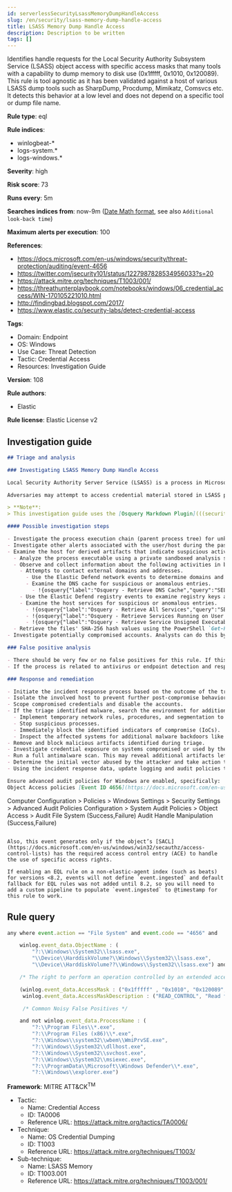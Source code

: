 ```yaml
---
id: serverlessSecurityLsassMemoryDumpHandleAccess
slug: /en/security/lsass-memory-dump-handle-access
title: LSASS Memory Dump Handle Access
description: Description to be written
tags: []
---
```


<div id="lsass-memory-dump-handle-access"></div>

Identifies handle requests for the Local Security Authority Subsystem Service (LSASS) object access with specific access masks that many tools with a capability to dump memory to disk use (0x1fffff, 0x1010, 0x120089). This rule is tool agnostic as it has been validated against a host of various LSASS dump tools such as SharpDump, Procdump, Mimikatz, Comsvcs etc. It detects this behavior at a low level and does not depend on a specific tool or dump file name.

**Rule type**: eql

**Rule indices**:

* winlogbeat-*
* logs-system.*
* logs-windows.*

**Severity**: high

**Risk score**: 73

**Runs every**: 5m

**Searches indices from**: now-9m ([Date Math format](((ref))/common-options.html#date-math), see also <DocLink id="serverlessSecurityRulesUiCreate" section="set-the-rules-schedule">`Additional look-back time`</DocLink>)

**Maximum alerts per execution**: 100

**References**:

* https://docs.microsoft.com/en-us/windows/security/threat-protection/auditing/event-4656
* https://twitter.com/jsecurity101/status/1227987828534956033?s=20
* https://attack.mitre.org/techniques/T1003/001/
* https://threathunterplaybook.com/notebooks/windows/06_credential_access/WIN-170105221010.html
* http://findingbad.blogspot.com/2017/
* https://www.elastic.co/security-labs/detect-credential-access

**Tags**:

* Domain: Endpoint
* OS: Windows
* Use Case: Threat Detection
* Tactic: Credential Access
* Resources: Investigation Guide

**Version**: 108

**Rule authors**:

* Elastic

**Rule license**: Elastic License v2

## Investigation guide

```markdown
## Triage and analysis

### Investigating LSASS Memory Dump Handle Access

Local Security Authority Server Service (LSASS) is a process in Microsoft Windows operating systems that is responsible for enforcing security policy on the system. It verifies users logging on to a Windows computer or server, handles password changes, and creates access tokens.

Adversaries may attempt to access credential material stored in LSASS process memory. After a user logs on, the system generates and stores a variety of credential materials in LSASS process memory. This is meant to facilitate single sign-on (SSO) ensuring a user isn’t prompted each time resource access is requested. These credential materials can be harvested by an adversary using administrative user or SYSTEM privileges to conduct lateral movement using [alternate authentication material](https://attack.mitre.org/techniques/T1550/).

> **Note**:
> This investigation guide uses the [Osquery Markdown Plugin](((security-guide))/invest-guide-run-osquery.html) introduced in Elastic Stack version 8.5.0. Older Elastic Stack versions will display unrendered Markdown in this guide.

#### Possible investigation steps

- Investigate the process execution chain (parent process tree) for unknown processes. Examine their executable files for prevalence, whether they are located in expected locations, and if they are signed with valid digital signatures.
- Investigate other alerts associated with the user/host during the past 48 hours.
- Examine the host for derived artifacts that indicate suspicious activities:
  - Analyze the process executable using a private sandboxed analysis system.
  - Observe and collect information about the following activities in both the sandbox and the alert subject host:
    - Attempts to contact external domains and addresses.
      - Use the Elastic Defend network events to determine domains and addresses contacted by the subject process by filtering by the process' `process.entity_id`.
      - Examine the DNS cache for suspicious or anomalous entries.
        - !{osquery{"label":"Osquery - Retrieve DNS Cache","query":"SELECT * FROM dns_cache"}}
    - Use the Elastic Defend registry events to examine registry keys accessed, modified, or created by the related processes in the process tree.
    - Examine the host services for suspicious or anomalous entries.
      - !{osquery{"label":"Osquery - Retrieve All Services","query":"SELECT description, display_name, name, path, pid, service_type, start_type, status, user_account FROM services"}}
      - !{osquery{"label":"Osquery - Retrieve Services Running on User Accounts","query":"SELECT description, display_name, name, path, pid, service_type, start_type, status, user_account FROM services WHERE\nNOT (user_account LIKE '%LocalSystem' OR user_account LIKE '%LocalService' OR user_account LIKE '%NetworkService' OR\nuser_account == null)\n"}}
      - !{osquery{"label":"Osquery - Retrieve Service Unsigned Executables with Virustotal Link","query":"SELECT concat('https://www.virustotal.com/gui/file/', sha1) AS VtLink, name, description, start_type, status, pid,\nservices.path FROM services JOIN authenticode ON services.path = authenticode.path OR services.module_path =\nauthenticode.path JOIN hash ON services.path = hash.path WHERE authenticode.result != 'trusted'\n"}}
  - Retrieve the files' SHA-256 hash values using the PowerShell `Get-FileHash` cmdlet and search for the existence and reputation of the hashes in resources like VirusTotal, Hybrid-Analysis, CISCO Talos, Any.run, etc.
- Investigate potentially compromised accounts. Analysts can do this by searching for login events (for example, 4624) to the target host after the registry modification.

### False positive analysis

- There should be very few or no false positives for this rule. If this activity is expected or noisy in your environment, consider adding exceptions — preferably with a combination of user and command line conditions.
- If the process is related to antivirus or endpoint detection and response solutions, validate that it is installed on the correct path and signed with the company's valid digital signature.

### Response and remediation

- Initiate the incident response process based on the outcome of the triage.
- Isolate the involved host to prevent further post-compromise behavior.
- Scope compromised credentials and disable the accounts.
- If the triage identified malware, search the environment for additional compromised hosts.
  - Implement temporary network rules, procedures, and segmentation to contain the malware.
  - Stop suspicious processes.
  - Immediately block the identified indicators of compromise (IoCs).
  - Inspect the affected systems for additional malware backdoors like reverse shells, reverse proxies, or droppers that attackers could use to reinfect the system.
- Remove and block malicious artifacts identified during triage.
- Investigate credential exposure on systems compromised or used by the attacker to ensure all compromised accounts are identified. Reset passwords for these accounts and other potentially compromised credentials, such as email, business systems, and web services.
- Run a full antimalware scan. This may reveal additional artifacts left in the system, persistence mechanisms, and malware components.
- Determine the initial vector abused by the attacker and take action to prevent reinfection through the same vector.
- Using the incident response data, update logging and audit policies to improve the mean time to detect (MTTD) and the mean time to respond (MTTR).

Ensure advanced audit policies for Windows are enabled, specifically:
Object Access policies [Event ID 4656](https://docs.microsoft.com/en-us/windows/security/threat-protection/auditing/event-4656) (Handle to an Object was Requested)

```
Computer Configuration >
Policies >
Windows Settings >
Security Settings >
Advanced Audit Policies Configuration >
System Audit Policies >
Object Access >
Audit File System (Success,Failure)
Audit Handle Manipulation (Success,Failure)
```

Also, this event generates only if the object’s [SACL](https://docs.microsoft.com/en-us/windows/win32/secauthz/access-control-lists) has the required access control entry (ACE) to handle the use of specific access rights.

If enabling an EQL rule on a non-elastic-agent index (such as beats) for versions <8.2, events will not define `event.ingested` and default fallback for EQL rules was not added until 8.2, so you will need to add a custom pipeline to populate `event.ingested` to @timestamp for this rule to work.
```

## Rule query

```js
any where event.action == "File System" and event.code == "4656" and

    winlog.event_data.ObjectName : (
        "?:\\Windows\\System32\\lsass.exe",
        "\\Device\\HarddiskVolume?\\Windows\\System32\\lsass.exe",
        "\\Device\\HarddiskVolume??\\Windows\\System32\\lsass.exe") and

    /* The right to perform an operation controlled by an extended access right. */

    (winlog.event_data.AccessMask : ("0x1fffff" , "0x1010", "0x120089", "0x1F3FFF") or
     winlog.event_data.AccessMaskDescription : ("READ_CONTROL", "Read from process memory"))

     /* Common Noisy False Positives */

    and not winlog.event_data.ProcessName : (
        "?:\\Program Files\\*.exe",
        "?:\\Program Files (x86)\\*.exe",
        "?:\\Windows\\system32\\wbem\\WmiPrvSE.exe",
        "?:\\Windows\\System32\\dllhost.exe",
        "?:\\Windows\\System32\\svchost.exe",
        "?:\\Windows\\System32\\msiexec.exe",
        "?:\\ProgramData\\Microsoft\\Windows Defender\\*.exe",
        "?:\\Windows\\explorer.exe")

```

**Framework**: MITRE ATT&CK<sup>TM</sup>

* Tactic:
    * Name: Credential Access
    * ID: TA0006
    * Reference URL: https://attack.mitre.org/tactics/TA0006/
* Technique:
    * Name: OS Credential Dumping
    * ID: T1003
    * Reference URL: https://attack.mitre.org/techniques/T1003/
* Sub-technique:
    * Name: LSASS Memory
    * ID: T1003.001
    * Reference URL: https://attack.mitre.org/techniques/T1003/001/

